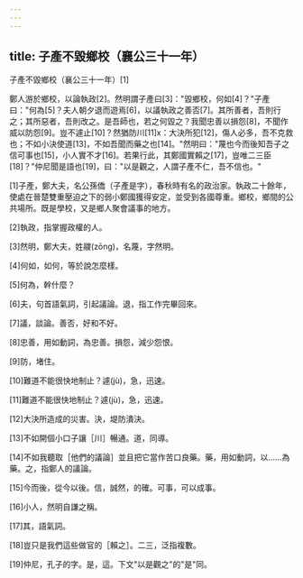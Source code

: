 ```yaml
---
---
---
```

title: 子產不毀鄉校（襄公三十一年）
---




子產不毀鄉校（襄公三十一年）[1]

鄭人游於鄉校，以論執政[2]。然明謂子產曰[3]："毀鄉校，何如[4]？"子產曰："何為[5]？夫人朝夕退而遊焉[6]，以議執政之善否[7]。其所善者，吾則行之；其所惡者，吾則改之。是吾師也，若之何毀之？我聞忠善以損怨[8]，不聞作威以防怨[9]。豈不遽止[10]？然猶防川[11]x：大決所犯[12]，傷人必多，吾不克救也；不如小決使道[13]，不如吾聞而藥之也[14]。"然明曰："蔑也今而後知吾子之信可事也[15]，小人實不才[16]。若果行此，其鄭國實賴之[17]，豈唯二三臣[18]？"仲尼聞是語也[19]，曰："以是觀之，人謂子產不仁，吾不信也。"

[1]子產，鄭大夫，名公孫僑（子產是字），春秋時有名的政治家。執政二十餘年，使處在晉楚雙重壓迫之下的弱小鄭國獲得安定，並受到各國尊重。鄉校，鄉間的公共場所。既是學校，又是鄉人聚會議事的地方。

[2]執政，指掌握政權的人。

[3]然明，鄭大夫，姓鬷(zōng)，名蔑，字然明。

[4]何如，如何，等於說怎麼樣。

[5]何為，幹什麼？

[6]夫，句首語氣詞，引起議論。退，指工作完畢回來。

[7]議，談論。善否，好和不好。

[8]忠善，用如動詞，為忠善。損怨，減少怨恨。

[9]防，堵住。

[10]難道不能很快地制止？遽(jù)，急，迅速。

[11]難道不能很快地制止？遽(jù)，急，迅速。

[12]大決所造成的災害。決，堤防潰決。

[13]不如開個小口子讓［川］暢通。道，同導。

[14]不如我聽取［他們的議論］並且把它當作苦口良藥。藥，用如動詞，以……為藥。之，指鄭人的議論。

[15]今而後，從今以後。信，誠然，的確。可事，可以成事。

[16]小人，然明自謙之稱。

[17]其，語氣詞。

[18]豈只是我們這些做官的［賴之］。二三，泛指複數。

[19]仲尼，孔子的字。是，這。下文"以是觀之"的"是"同。
